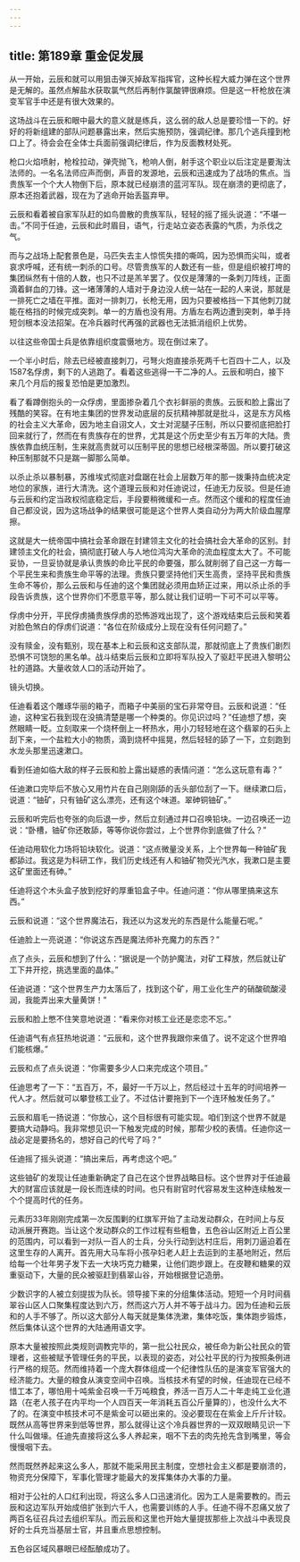 ```yaml
---
---
---
```

title: 第189章 重金促发展
---



从一开始，云辰和就可以用狙击弹灭掉敌军指挥官，这种长程大威力弹在这个世界是无解的。虽然点解盐水获取氯气然后再制作氯酸钾很麻烦。但是这一杆枪放在演变军官手中还是有很大效果的。

这场战斗在云辰和眼中最大的意义就是练兵，这么弱的敌人总是要珍惜一下的。好好的将新组建的部队问题暴露出来，然后实施预防，强调纪律。那几个逃兵撞到枪口上了。待会会在全体士兵面前强调纪律后，作为反面教材处死。

枪口火焰喷射，枪栓拉动，弹壳抛飞，枪响人倒，射手这个职业以后注定是要淘汰法师的。一名名法师应声而倒，声音的发源地，云辰和迅速成为了战场的焦点。当贵族军一个个大人物倒下后，原本就已经崩溃的蓝河军队。现在崩溃的更彻底了，原本还抱着武器，现在为了逃命开始丢盔弃甲。

云辰和看着被自家军队赶的如鸟兽散的贵族军队，轻轻的摇了摇头说道：“不堪一击。”不同于任迪，云辰和此时眉目，语气，行走站立姿态表露的气质，为杀伐之气。

而与之战场上配套景色是，马匹失去主人惊慌失措的嘶鸣，因为恐惧而尖叫，或者哀求呼喊，还有统一刺杀的口号。尽管贵族军的人数还有一些，但是组织被打垮的集团纵然有十倍的人数，也只不过是羔羊罢了。仅仅是薄薄的一条刺刀阵线，正面滴着鲜血的刀锋。这一堵薄薄的人墙对于身边没人统一站在一起的人来说，那就是一排死亡之墙在平推。面对一排刺刀，长枪无用，因为只要被格挡一下其他刺刀就能在格挡的时候完成突刺。单一的方盾也没有用。方盾左右两边遭到突刺，单手持短剑根本没法招架。在冷兵器时代再强的武器也无法抵消组织上优势。

以往这些帝国士兵是依靠组织度震慑地方。现在倒过来了。

一个半小时后，除去已经被直接刺刀，弓弩火炮直接杀死两千七百四十二人，以及1587名俘虏，剩下的人逃跑了。看着这些逃得一干二净的人。云辰和明白，接下来几个月后的报复恐怕是更加激烈。

看了看蹲倒抱头的一众俘虏，里面掺杂着几个衣衫鲜丽的贵族。云辰和脸上露出了残酷的笑容。在有地主集团的世界发动底层的反抗精神那就是批斗，这是东方风格的社会主义大革命，因为地主自诩文人，文士对泥腿子压制，所以只要彻底把脸打回来就行了，然而在有贵族存在的世界，尤其是这个历史至少有五万年的大陆。贵族依靠血统压制，生来就高贵就可以压制平民的思想已经根深蒂固。所以要打破这种压制那就不只是踹一脚那么简单。

以杀止杀以暴制暴，苏维埃式彻底对盘踞在社会上层数万年的那一拨秉持血统决定地位的家族，进行大清洗。这个道理云辰和对任迪说过，任迪无力反驳。但是任迪与云辰和约定当政权彻底稳定后，手段要稍微缓和一点。然而这个缓和的程度任迪自己都没说，因为这场战争的结果很可能是这个世界人类自动分为两大阶级血腥摩擦。

这就是大一统帝国中搞社会革命跟在封建领主文化的社会搞社会大革命的区别。封建领主文化的社会，搞彻底打破人与人地位鸿沟大革命的流血程度太大了。不可能妥协，一旦妥协就是承认贵族的命比平民的命要强，那么就削弱了自己这一方每一个平民生来和贵族生命平等的法理。贵族只要坚持他们天生高贵，坚持平民和贵族生命不等价，那么云辰和与任迪的这个集团就必须用血矫正过来，用以杀止杀的手段告诉贵族，这个世界你们不愿意平等，那么就让我们证明一下可不可以平等。

俘虏中分开，平民俘虏捅贵族俘虏的恐怖游戏出现了，这个游戏结束后云辰和笑着对脸色煞白的俘虏们说道：“各位在阶级成分上现在没有任何问题了。”

没有赎金，没有甄别，现在基本上和云辰和这支部队混，那就彻底上了贵族们剧烈恐惧不可饶恕的黑名单。战斗结束后云辰和立即将军队投入了驱赶平民进入黎明公社的道路。大量收敛人口的活动开始了。

镜头切换。

任迪看着这个雕琢华丽的箱子，而箱子中美丽的宝石非常夺目。云辰和说道：“任迪，这种宝石我到现在没搞清楚是哪一个种类的。你见识过吗？”任迪想了想，突然眼睛一眨。立刻取来一个烧杯倒上一杯热水，用小刀轻轻地在这个翡翠的石头上刮下来，一个盐粒大小的物质，滴到烧杯中摇晃，然后轻轻的舔了一下，立刻跑到水龙头那里迅速漱口。

看到任迪如临大敌的样子云辰和脸上露出疑惑的表情问道：“怎么这玩意有毒？”

任迪漱口完毕后不放心又用竹片在自己刚刚舔的舌头部位刮了一下。继续漱口后，说道：“铀矿，只有铀矿这么漂亮，还有这个味道。翠砷铜铀矿。”

云辰和听完后也夸张的向后退一步，然后立刻通过井口召唤铅块。一边召唤还一边说：“卧槽，铀矿你还敢舔，等等你说你尝过，上个世界你到底做了什么？”

任迪动用软化力场将铅块软化。说道：“这点微量没关系，上个世界每一种铀矿我都舔过。我这是为科研工作，我们历史线还有人和铀矿物荧光汽水，我漱口是主要这矿里面还有砷。”

任迪将这个木头盒子放到挖好的厚重铅盒子中。任迪问道：“你从哪里搞来这东西。”

云辰和说道：“这个世界魔法石，我还以为这发光的东西是什么能量石呢。”

任迪脸上一亮说道：“你说这东西是魔法师补充魔力的东西？”

点了点头，云辰和想到了什么：“据说是一个防护魔法，对矿工释放，然后就让矿工下井开挖，挑选里面的晶体。”

任迪说道：“这个世界生产力太落后了，找到这个矿，用工业化生产的硝酸硫酸浸润，我能弄出来大量黄饼！”

云辰和脸上憋不住笑意地说道：“看来你对核工业还是恋恋不忘。”

任迪语气有点狂热地说道：“云辰和，这个世界我跟你来值了。说不定这个世界咱们能核爆。”

云辰和点了点头说道：“你需要多少人口来完成这个项目。”

任迪思考了一下：“五百万，不，最好一千万以上，然后经过十五年的时间培养一代人才。然后就可以攀登核工业了。不过估计要拖到下一个连环触发任务了。”

云辰和眉毛一扬说道：“你放心，这个目标很有可能实现。咱们到这个世界不就是要搞大动静吗。我非常想见识一下触发完成的时候，那帮少校的表情。任迪你这一战必定是要扬名的，想好自己的代号了吗？”

任迪摇了摇头说道：“搞出来后，再考虑这个吧。”

这些铀矿的发现让任迪重新确定了自己在这个世界战略目标。这个世界对于任迪最大的财富应该就是一段长而连续的时间。也只有尉官时代容易发生这种连续触发一个个提高时代的任务。

元素历33年刚刚完成第一次反围剿的红旗军开始了主动发动群众，在时间上与反动派展开赛跑。当让这个发动群众的工作过程有些粗鲁，五色谷山区附近上百公里的范围内，可以看到一对队一百人的士兵，分头行动到达村庄后，用刺刀逼迫着在这里生存的人离开。首先用大马车将小孩孕妇老人赶上去运到的主基地附近，然后给每一个壮年男子发下去一大块巧克力糖果，让他们跑步跟上。在皮鞭和糖果的双重驱动下，大量的民众被驱赶到翡翠山谷，开始根据登记造册。

少数识字的人被立刻提拔为队长。领导接下来的分组集体活动。短短一个月时间翡翠谷山区人口聚集程度达到六万，然而这六万人并不等于战斗力。因为任迪和云辰和的人手不够了。所以这大部分人每天就是集体洗漱，集体吃饭，集体跑步锻炼，然后集体认这个世界的大陆通用语文字。

原本大量被按照此类规则调教完毕的，第一批公社民众，被任命为新公社民众的管理者，这些被赋予管理任务的平民，以表现的姿态，对公社平民的行为按照条例进行严格的规范。然而维持着一个庞大群体组成一个纪律性队伍的是演变军官强大的经济能力。大量的粮食从演变空间中召唤。当核技术有望的时候，任迪现在已经不惜工本了，哪怕用十吨紫金召唤一千万吨粮食，养活一百万人二十年走纯工业化道路（在老人孩子在内平均一个人四百天一年消耗五百公斤量算的），也没什么大不了的。在演变中核技术可不是紫金可以砸出来的。没必要现在在紫金上斤斤计较。既然从高等世界来到低等世界，那么就得让这个冷兵器世界的一双双眼睛见识一下什么叫做壕。任迪先直接将这么多人养起来，咽不下去的肉先抢先含到嘴里，等会慢慢咽下去。

然而既然养起来这么多人，那就不能采用民主制度，空想社会主义都是要崩溃的，物资充分保障下，军事化管理才能最大的发挥集体办大事的力量。

相对于公社的人口红利出现，将这么多人口迅速消化。因为工人是需要教的。而云辰和这边军队开始成倍扩张到六千人，也需要训练的人手。任迪不得不忍痛又放了两百名征召兵过去组织军队。而云辰和这里也开始大量提拔那些上次战斗中表现良好的士兵充当基层士官，并且重点思想控制。

五色谷区域风暴眼已经酝酿成功了。